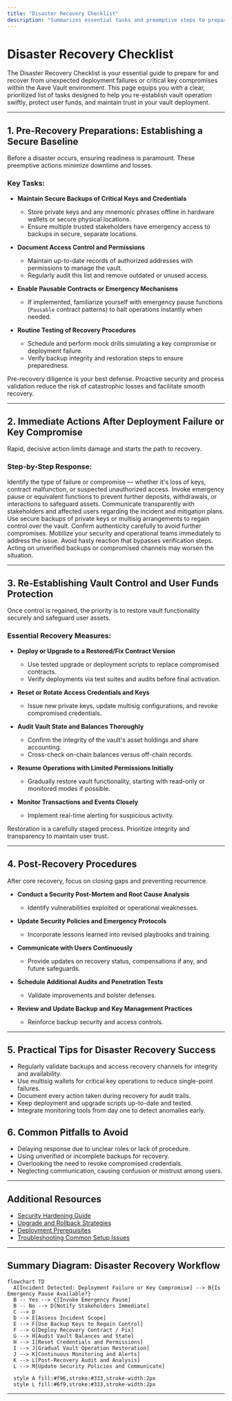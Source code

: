 ```yaml
---
title: "Disaster Recovery Checklist"
description: "Summarizes essential tasks and preemptive steps to prepare for and recover from deployment failures or key compromise. Includes guidance for re-establishing vault operation and protecting user funds."
---
```


# Disaster Recovery Checklist

The Disaster Recovery Checklist is your essential guide to prepare for and recover from unexpected deployment failures or critical key compromises within the Aave Vault environment. This page equips you with a clear, prioritized list of tasks designed to help you re-establish vault operation swiftly, protect user funds, and maintain trust in your vault deployment.

---

## 1. Pre-Recovery Preparations: Establishing a Secure Baseline

Before a disaster occurs, ensuring readiness is paramount. These preemptive actions minimize downtime and losses.

### Key Tasks:
- **Maintain Secure Backups of Critical Keys and Credentials**
  - Store private keys and any mnemonic phrases offline in hardware wallets or secure physical locations.
  - Ensure multiple trusted stakeholders have emergency access to backups in secure, separate locations.

- **Document Access Control and Permissions**
  - Maintain up-to-date records of authorized addresses with permissions to manage the vault.
  - Regularly audit this list and remove outdated or unused access.

- **Enable Pausable Contracts or Emergency Mechanisms**
  - If implemented, familiarize yourself with emergency pause functions (`Pausable` contract patterns) to halt operations instantly when needed.

- **Routine Testing of Recovery Procedures**
  - Schedule and perform mock drills simulating a key compromise or deployment failure.
  - Verify backup integrity and restoration steps to ensure preparedness.

<Tip>
Pre-recovery diligence is your best defense. Proactive security and process validation reduce the risk of catastrophic losses and facilitate smooth recovery.
</Tip>

---

## 2. Immediate Actions After Deployment Failure or Key Compromise

Rapid, decisive action limits damage and starts the path to recovery.

### Step-by-Step Response:

<Steps>
<Step title="Assess the Scope of the Incident">
Identify the type of failure or compromise — whether it's loss of keys, contract malfunction, or suspected unauthorized access.
</Step>
<Step title="Pause Vault Operations (If Available)">
Invoke emergency pause or equivalent functions to prevent further deposits, withdrawals, or interactions to safeguard assets.
</Step>
<Step title="Notify Key Stakeholders and Users">
Communicate transparently with stakeholders and affected users regarding the incident and mitigation plans.
</Step>
<Step title="Initiate Backup Key Protocols">
Use secure backups of private keys or multisig arrangements to regain control over the vault.
Confirm authenticity carefully to avoid further compromises.
</Step>
<Step title="Engage Incident Response Team">
Mobilize your security and operational teams immediately to address the issue.
</Step>
</Steps>

<Warning>
Avoid hasty reaction that bypasses verification steps. Acting on unverified backups or compromised channels may worsen the situation.
</Warning>

---

## 3. Re-Establishing Vault Control and User Funds Protection

Once control is regained, the priority is to restore vault functionality securely and safeguard user assets.

### Essential Recovery Measures:
- **Deploy or Upgrade to a Restored/Fix Contract Version**
  - Use tested upgrade or deployment scripts to replace compromised contracts.
  - Verify deployments via test suites and audits before final activation.

- **Reset or Rotate Access Credentials and Keys**
  - Issue new private keys, update multisig configurations, and revoke compromised credentials.

- **Audit Vault State and Balances Thoroughly**
  - Confirm the integrity of the vault's asset holdings and share accounting.
  - Cross-check on-chain balances versus off-chain records.

- **Resume Operations with Limited Permissions Initially**
  - Gradually restore vault functionality, starting with read-only or monitored modes if possible.

- **Monitor Transactions and Events Closely**
  - Implement real-time alerting for suspicious activity.

<Info>
Restoration is a carefully staged process. Prioritize integrity and transparency to maintain user trust.
</Info>

---

## 4. Post-Recovery Procedures

After core recovery, focus on closing gaps and preventing recurrence.

- **Conduct a Security Post-Mortem and Root Cause Analysis**
  - Identify vulnerabilities exploited or operational weaknesses.

- **Update Security Policies and Emergency Protocols**
  - Incorporate lessons learned into revised playbooks and training.

- **Communicate with Users Continuously**
  - Provide updates on recovery status, compensations if any, and future safeguards.

- **Schedule Additional Audits and Penetration Tests**
  - Validate improvements and bolster defenses.

- **Review and Update Backup and Key Management Practices**
  - Reinforce backup security and access controls.

---

## 5. Practical Tips for Disaster Recovery Success

- Regularly validate backups and access recovery channels for integrity and availability.
- Use multisig wallets for critical key operations to reduce single-point failures.
- Document every action taken during recovery for audit trails.
- Keep deployment and upgrade scripts up-to-date and tested.
- Integrate monitoring tools from day one to detect anomalies early.

## 6. Common Pitfalls to Avoid

- Delaying response due to unclear roles or lack of procedure.
- Using unverified or incomplete backups for recovery.
- Overlooking the need to revoke compromised credentials.
- Neglecting communication, causing confusion or mistrust among users.

---

## Additional Resources

- [Security Hardening Guide](../security-hardening)
- [Upgrade and Rollback Strategies](../upgrade-and-rollback-strategies)
- [Deployment Prerequisites](../deployment-prerequisites)
- [Troubleshooting Common Setup Issues](../../getting-started/troubleshooting-support/troubleshooting-common-issues)

---

## Summary Diagram: Disaster Recovery Workflow

```mermaid
flowchart TD
  A[Incident Detected: Deployment Failure or Key Compromise] --> B{Is Emergency Pause Available?}
  B -- Yes --> C[Invoke Emergency Pause]
  B -- No --> D[Notify Stakeholders Immediate]
  C --> D
  D --> E[Assess Incident Scope]
  E --> F[Use Backup Keys to Regain Control]
  F --> G[Deploy Recovery Contract / Fix]
  G --> H[Audit Vault Balances and State]
  H --> I[Reset Credentials and Permissions]
  I --> J[Gradual Vault Operation Restoration]
  J --> K[Continuous Monitoring and Alerts]
  K --> L[Post-Recovery Audit and Analysis]
  L --> M[Update Security Policies and Communicate]

  style A fill:#f96,stroke:#333,stroke-width:2px
  style L fill:#6f9,stroke:#333,stroke-width:2px
```

---